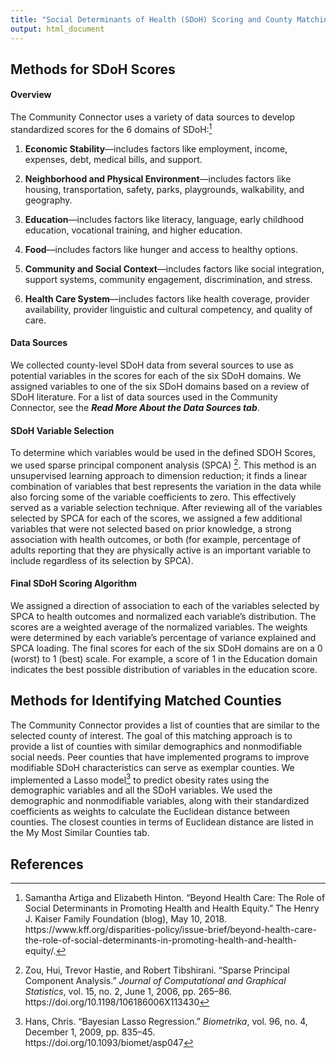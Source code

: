 ```yaml
---
title: "Social Determinants of Health (SDoH) Scoring and County Matching"
output: html_document
---
```


## Methods for SDoH Scores

#### Overview

The Community Connector uses a variety of data sources to develop standardized scores for the 6 domains of SDoH:[^1]

1. **Economic Stability**—includes factors like employment, income, expenses, debt, medical bills, and support.

2. **Neighborhood and Physical Environment**—includes factors like housing, transportation, safety, parks, playgrounds, walkability, and geography.

3. **Education**—includes factors like literacy, language, early childhood education, vocational training, and higher education.

4. **Food**—includes factors like hunger and access to healthy options.

5. **Community and Social Context**—includes factors like social integration, support systems, community engagement, discrimination, and stress.

6. **Health Care System**—includes factors like health coverage, provider availability, provider linguistic and cultural competency, and quality of care.


#### Data Sources

We collected county-level SDoH data from several sources to use as potential variables in the scores for each of the six SDoH domains. We assigned variables to one of the six SDoH domains based on a review of SDoH literature. For a list of data sources used in the Community Connector, see the **_Read More About the Data Sources tab_**.


#### SDoH Variable Selection

To determine which variables would be used in the defined SDOH Scores, we used sparse principal component analysis (SPCA) [^2]. This method is an unsupervised learning approach to dimension reduction; it finds a linear combination of variables that best represents the variation in the data while also forcing some of the variable coefficients to zero. This effectively served as a variable selection technique. After reviewing all of the variables selected by SPCA for each of the scores, we assigned a few additional variables that were not selected based on prior knowledge, a strong association with health outcomes, or both (for example, percentage of adults reporting that they are physically active is an important variable to include regardless of its selection by SPCA).  

#### Final SDoH Scoring Algorithm

We assigned a direction of association to each of the variables selected by SPCA to health outcomes and normalized each variable’s distribution. The scores are a weighted average of the normalized variables. The weights were determined by each variable’s percentage of variance explained and SPCA loading. The final scores for each of the six SDoH domains are on a 0 (worst) to 1 (best) scale. For example, a score of 1 in the Education domain indicates the best possible distribution of variables in the education score. 

## Methods for Identifying Matched Counties

The Community Connector provides a list of counties that are similar to the selected county of interest. The goal of this matching approach is to provide a list of counties with similar demographics and nonmodifiable social needs. Peer counties that have implemented programs to improve modifiable SDoH characteristics can serve as exemplar counties. We implemented a Lasso model[^3] to predict obesity rates using the demographic variables and all the SDoH variables. We used the demographic and nonmodifiable variables, along with their standardized coefficients as weights to calculate the Euclidean distance between counties. The closest counties in terms of Euclidean distance are listed in the My Most Similar Counties tab. 


## References

[^1]: Samantha Artiga and Elizabeth Hinton. "Beyond Health Care: The Role of Social Determinants in Promoting Health and Health Equity." The Henry J. Kaiser Family Foundation (blog), May 10, 2018. https://www.kff.org/disparities-policy/issue-brief/beyond-health-care-the-role-of-social-determinants-in-promoting-health-and-health-equity/.

[^2]: Zou, Hui, Trevor Hastie, and Robert Tibshirani. “Sparse Principal Component Analysis.” *Journal of Computational and Graphical Statistics*, vol. 15, no. 2, June 1, 2006, pp. 265–86. https://doi.org/10.1198/106186006X113430

[^3]: Hans, Chris. “Bayesian Lasso Regression.” *Biometrika*, vol. 96, no. 4, December 1, 2009, pp. 835–45. https://doi.org/10.1093/biomet/asp047

